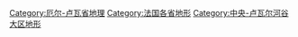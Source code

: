 [[Category:厄尔-卢瓦省地理|Category:厄尔-卢瓦省地理]]
[[Category:法国各省地形|Category:法国各省地形]]
[[Category:中央-卢瓦尔河谷大区地形|Category:中央-卢瓦尔河谷大区地形]]